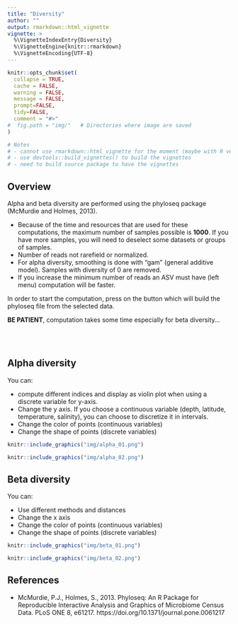 ```yaml
---
title: "Diversity"
author: ""
output: rmarkdown::html_vignette
vignette: >
  %\VignetteIndexEntry{Diversity}
  %\VignetteEngine{knitr::rmarkdown}
  %\VignetteEncoding{UTF-8}
---
```


```r
knitr::opts_chunk$set(
  collapse = TRUE,
  cache = FALSE,
  warning = FALSE,
  message = FALSE,
  prompt=FALSE,
  tidy=FALSE,
  comment = "#>" 
#  fig.path = "img/"   # Directories where image are saved
)

# Notes
# - cannot use rmarkdown::html_vignette for the moment (maybe with R version 4.0)
# - use devtools::build_vignettes() to build the vignettes
# - need to build source package to have the vignettes
```

## Overview

Alpha and beta diversity are performed using the phyloseq package (McMurdie and Holmes, 2013).

* Because of the time and resources that are used for these computations, the maximum number of samples possible is **1000**. If you have more samples, you will need to deselect some datasets or groups of samples.
* Number of reads not rarefield or normalized. 
* For alpha diversity, smoothing is done with "gam" (general additive model). Samples with diversity of 0 are removed.
* If you increase the minimum number of reads an ASV must have (left menu) computation will be faster.

In order to start the computation, press on the button which will build the phyloseq file from the selected data.

**BE PATIENT**, computation takes some time especially for beta diversity... 

<br />
<br />

## Alpha diversity

You can:

* compute different indices and display as violin plot when using a discrete variable for y-axis.
* Change the y axis.  If you choose a continuous variable (depth, latitude, temperature, salinity), you can choose to discretize it in intervals.
* Change the color of points (continuous variables)
* Change the shape of points (discrete variables)


```r
knitr::include_graphics("img/alpha_01.png")
```

```r
knitr::include_graphics("img/alpha_02.png")
```

## Beta diversity

You can:

* Use different methods and distances
* Change the x axis
* Change the color of points (continuous variables)
* Change the shape of points (discrete variables)


```r
knitr::include_graphics("img/beta_01.png")
```


```r
knitr::include_graphics("img/beta_02.png")
```

## References

* McMurdie, P.J., Holmes, S., 2013. Phyloseq: An R Package for Reproducible Interactive Analysis and Graphics of Microbiome Census Data. PLoS ONE 8, e61217. https://doi.org/10.1371/journal.pone.0061217
